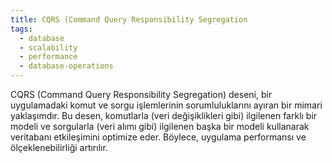 ```yaml
---
title: CQRS (Command Query Responsibility Segregation
tags:
  - database
  - scalability
  - performance
  - database-operations
---
```


CQRS (Command Query Responsibility Segregation) deseni, bir uygulamadaki komut ve sorgu işlemlerinin sorumluluklarını ayıran bir mimari yaklaşımdır. Bu desen, komutlarla (veri değişiklikleri gibi) ilgilenen farklı bir modeli ve sorgularla (veri alımı gibi) ilgilenen başka bir modeli kullanarak veritabanı etkileşimini optimize eder. Böylece, uygulama performansı ve ölçeklenebilirliği artırılır.
